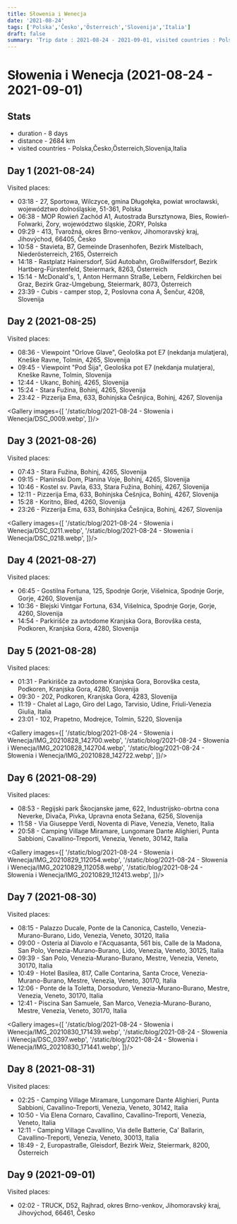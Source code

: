 ```yaml
---
title: Słowenia i Wenecja
date: '2021-08-24'
tags: ['Polska','Česko','Österreich','Slovenija','Italia']
draft: false
summary: 'Trip date : 2021-08-24 - 2021-09-01, visited countries : Polska,Česko,Österreich,Slovenija,Italia, distance : 2684'
---
```


# Słowenia i Wenecja (2021-08-24 - 2021-09-01)
## Stats
- duration - 8 days
- distance - 2684 km
- visited countries - Polska,Česko,Österreich,Slovenija,Italia

## Day 1 (2021-08-24)
Visited places:
- 03:18 - 27, Sportowa, Wilczyce, gmina Długołęka, powiat wrocławski, województwo dolnośląskie, 51-361, Polska
- 06:38 - MOP Rowień Zachód A1, Autostrada Bursztynowa, Bies, Rowień-Folwarki, Żory, województwo śląskie, ŻORY, Polska
- 09:29 - 413, Tvarožná, okres Brno-venkov, Jihomoravský kraj, Jihovýchod, 66405, Česko
- 10:58 - Stavieta, B7, Gemeinde Drasenhofen, Bezirk Mistelbach, Niederösterreich, 2165, Österreich
- 14:18 - Rastplatz Hainersdorf, Süd Autobahn, Großwilfersdorf, Bezirk Hartberg-Fürstenfeld, Steiermark, 8263, Österreich
- 15:14 - McDonald's, 1, Anton Hermann Straße, Lebern, Feldkirchen bei Graz, Bezirk Graz-Umgebung, Steiermark, 8073, Österreich
- 23:39 - Cubis - camper stop, 2, Poslovna cona A, Šenčur, 4208, Slovenija

## Day 2 (2021-08-25)
Visited places:
- 08:36 - Viewpoint  "Orlove Glave", Geološka pot E7 (nekdanja mulatjera), Kneške Ravne, Tolmin, 4265, Slovenija
- 09:45 - Viewpoint "Pod Šija", Geološka pot E7 (nekdanja mulatjera), Kneške Ravne, Tolmin, Slovenija
- 12:44 - Ukanc, Bohinj, 4265, Slovenija
- 15:24 - Stara Fužina, Bohinj, 4265, Slovenija
- 23:42 - Pizzerija Ema, 633, Bohinjska Češnjica, Bohinj, 4267, Slovenija

<Gallery images={[
	'/static/blog/2021-08-24 - Słowenia i Wenecja/DSC_0009.webp',
	]}/>

## Day 3 (2021-08-26)
Visited places:
- 07:43 - Stara Fužina, Bohinj, 4265, Slovenija
- 09:15 - Planinski Dom, Planina Voje, Bohinj, 4265, Slovenija
- 10:46 - Kostel sv. Pavla, 633, Stara Fužina, Bohinj, 4267, Slovenija
- 12:11 - Pizzerija Ema, 633, Bohinjska Češnjica, Bohinj, 4267, Slovenija
- 15:28 - Koritno, Bled, 4260, Slovenija
- 23:26 - Pizzerija Ema, 633, Bohinjska Češnjica, Bohinj, 4267, Slovenija

<Gallery images={[
	'/static/blog/2021-08-24 - Słowenia i Wenecja/DSC_0211.webp',
	'/static/blog/2021-08-24 - Słowenia i Wenecja/DSC_0218.webp',
	]}/>

## Day 4 (2021-08-27)
Visited places:
- 06:45 - Gostilna Fortuna, 125, Spodnje Gorje, Višelnica, Spodnje Gorje, Gorje, 4260, Slovenija
- 10:36 - Blejski Vintgar Fortuna, 634, Višelnica, Spodnje Gorje, Gorje, 4260, Slovenija
- 14:54 - Parkirišče za avtodome Kranjska Gora, Borovška cesta, Podkoren, Kranjska Gora, 4280, Slovenija

## Day 5 (2021-08-28)
Visited places:
- 01:31 - Parkirišče za avtodome Kranjska Gora, Borovška cesta, Podkoren, Kranjska Gora, 4280, Slovenija
- 09:30 - 202, Podkoren, Kranjska Gora, 4283, Slovenija
- 11:19 - Chalet al Lago, Giro del Lago, Tarvisio, Udine, Friuli-Venezia Giulia, Italia
- 23:01 - 102, Prapetno, Modrejce, Tolmin, 5220, Slovenija

<Gallery images={[
	'/static/blog/2021-08-24 - Słowenia i Wenecja/IMG_20210828_142700.webp',
	'/static/blog/2021-08-24 - Słowenia i Wenecja/IMG_20210828_142704.webp',
	'/static/blog/2021-08-24 - Słowenia i Wenecja/IMG_20210828_142722.webp',
	]}/>

## Day 6 (2021-08-29)
Visited places:
- 08:53 - Regijski park Škocjanske jame, 622, Industrijsko-obrtna cona Neverke, Divača, Pivka, Upravna enota Sežana, 6256, Slovenija
- 11:58 - Via Giuseppe Verdi, Noventa di Piave, Venezia, Veneto, Italia
- 20:58 - Camping Village Miramare, Lungomare Dante Alighieri, Punta Sabbioni, Cavallino-Treporti, Venezia, Veneto, 30142, Italia

<Gallery images={[
	'/static/blog/2021-08-24 - Słowenia i Wenecja/IMG_20210829_112054.webp',
	'/static/blog/2021-08-24 - Słowenia i Wenecja/IMG_20210829_112058.webp',
	'/static/blog/2021-08-24 - Słowenia i Wenecja/IMG_20210829_112413.webp',
	]}/>

## Day 7 (2021-08-30)
Visited places:
- 08:15 - Palazzo Ducale, Ponte de la Canonica, Castello, Venezia-Murano-Burano, Lido, Venezia, Veneto, 30120, Italia
- 09:00 - Osteria al Diavolo e l'Acquasanta, 561 bis, Calle de la Madona, San Polo, Venezia-Murano-Burano, Lido, Venezia, Veneto, 30125, Italia
- 09:39 - San Polo, Venezia-Murano-Burano, Mestre, Venezia, Veneto, 30170, Italia
- 10:49 - Hotel Basilea, 817, Calle Contarina, Santa Croce, Venezia-Murano-Burano, Mestre, Venezia, Veneto, 30170, Italia
- 12:06 - Ponte de la Toletta, Dorsoduro, Venezia-Murano-Burano, Mestre, Venezia, Veneto, 30170, Italia
- 12:41 - Piscina San Samuele, San Marco, Venezia-Murano-Burano, Mestre, Venezia, Veneto, 30170, Italia

<Gallery images={[
	'/static/blog/2021-08-24 - Słowenia i Wenecja/IMG_20210830_171439.webp',
	'/static/blog/2021-08-24 - Słowenia i Wenecja/DSC_0397.webp',
	'/static/blog/2021-08-24 - Słowenia i Wenecja/IMG_20210830_171441.webp',
	]}/>

## Day 8 (2021-08-31)
Visited places:
- 02:25 - Camping Village Miramare, Lungomare Dante Alighieri, Punta Sabbioni, Cavallino-Treporti, Venezia, Veneto, 30142, Italia
- 10:50 - Via Elena Cornaro, Cavallino, Cavallino-Treporti, Venezia, Veneto, Italia
- 12:11 - Camping Village Cavallino, Via delle Batterie, Ca' Ballarin, Cavallino-Treporti, Venezia, Veneto, 30013, Italia
- 18:49 - 2, Europastraße, Gleisdorf, Bezirk Weiz, Steiermark, 8200, Österreich

## Day 9 (2021-09-01)
Visited places:
- 02:02 - TRUCK, D52, Rajhrad, okres Brno-venkov, Jihomoravský kraj, Jihovýchod, 66461, Česko


